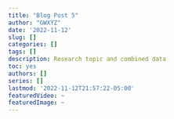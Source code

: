 ```yaml
---
title: "Blog Post 5"
author: "GWXYZ"
date: '2022-11-12'
slug: []
categories: []
tags: []
description: Research topic and combined data
toc: yes
authors: []
series: []
lastmod: '2022-11-12T21:57:22-05:00'
featuredVideo: ~
featuredImage: ~
---
```

